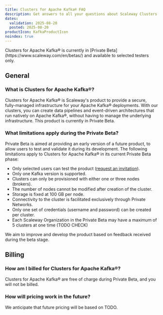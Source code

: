 ```yaml
---
title: Clusters for Apache Kafka® FAQ
description: Get answers to all your questions about Scaleway Clusters for Apache Kafka®
dates:
  validation: 2025-08-20
  posted: 2025-08-20
productIcon: KafkaProductIcon
noindex: true
---
```


<Message type="note">
Clusters for Apache Kafka® is currently in [Private Beta](https://www.scaleway.com/en/betas/) and available to selected testers only.
</Message>

## General

### What is Clusters for Apache Kafka®?

Clusters for Apache Kafka® is Scaleway's product to provide a secure, fully-managed infrastructure for your Apache Kafka® deployments. With our clusters, you can create data pipelines and event-driven architectures that run natively on Apache Kafka®, without having to manage the underlying infrastructure. This product is currently in Private Beta.

### What limitations apply during the Private Beta?

Private Beta is aimed at providing an early version of a future product, to allow users to test and validate it during its development. The following limitations apply to Clusters for Apache Kafka® in its current Private Beta phase:

- Only selected users can test the product ([request an invitation](https://www.scaleway.com/en/betas/)).
- Only one Kafka version is supported.
- Clusters can only be provisioned with either one or three nodes (brokers).
- The number of nodes cannot be modified after creation of the cluster.
- Storage is fixed at 100 GB per node.
- Connectivity to the cluster is facilitated exclusively through Private Networks.
- Only one set of credentials (username and password) can be created per cluster.
- Each Scaleway Organization in the Private Beta may have a maximum of 5 clusters at one time (TODO CHECK)

We aim to improve and develop the product based on feedback received during the beta stage.

## Billing

### How am I billed for Clusters for Apache Kafka®?

Clusters for Apache Kafka® are free of charge during Private Beta, and you will not be billed.

### How will pricing work in the future?

We anticipate that future pricing will be based on TODO.
